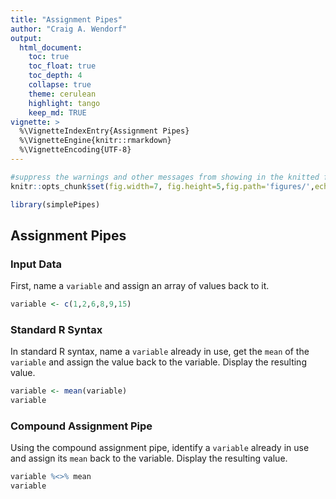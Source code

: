 ```yaml
---
title: "Assignment Pipes"
author: "Craig A. Wendorf"
output:
  html_document:
    toc: true
    toc_float: true
    toc_depth: 4
    collapse: true
    theme: cerulean
    highlight: tango
    keep_md: TRUE
vignette: >
  %\VignetteIndexEntry{Assignment Pipes}
  %\VignetteEngine{knitr::rmarkdown}
  %\VignetteEncoding{UTF-8}
---
```


```r
#suppress the warnings and other messages from showing in the knitted file.
knitr::opts_chunk$set(fig.width=7, fig.height=5,fig.path='figures/',echo=TRUE,warning=FALSE,message=FALSE)
```

```r
library(simplePipes)
```

## Assignment Pipes

### Input Data

First, name a `variable` and assign an array of values back to it.

```r
variable <- c(1,2,6,8,9,15)
```

### Standard R Syntax

In standard R syntax, name a `variable` already in use, get the `mean` of the `variable` and assign the value back to the variable. Display the resulting value.

```r
variable <- mean(variable)
variable
```

### Compound Assignment Pipe

Using the compound assignment pipe, identify a `variable` already in use and assign its `mean` back to the variable. Display the resulting value.

```r
variable %<>% mean
variable
```
